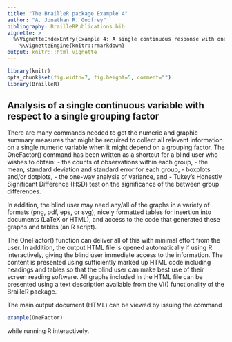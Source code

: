 ---
title: "The BrailleR package Example 4"
author: "A. Jonathan R. Godfrey"
bibliography: BrailleRPublications.bib
vignette: >
  %\VignetteIndexEntry{Example 4: A single continuous response with one grouping factor}
    %\VignetteEngine{knitr::rmarkdown}
output: knitr:::html_vignette
---

```{r setup, include=FALSE}
library(knitr)
opts_chunk$set(fig.width=7, fig.height=5, comment="")
library(BrailleR)
```

## Analysis of a single continuous variable with respect to a single grouping factor

There are many commands needed to get the numeric and graphic summary measures that might be required to collect all relevant information on a single numeric variable when it might depend on a  grouping factor. The OneFactor() command has been written as a shortcut for a blind user who wishes to obtain:
- the counts of observations within each group,
- the mean, standard deviation and standard error for each group,
- boxplots and/or dotplots, 
- the one-way analysis of variance, and
- Tukey's Honestly Significant Difference (HSD) test on the significance of the between group differences.

In addition, the blind user may need any/all of the graphs in a variety of formats (png, pdf, eps, or svg), nicely formatted tables for insertion into documents (LaTeX or HTML), and access to the code that generated these graphs and tables (an R script). 

The OneFactor() function can deliver all of this with minimal effort from the user. In addition, the output HTML file is opened automatically if using R interactively, giving the blind user immediate access to the information. The content is presented using sufficiently marked up HTML code including headings and tables so that the blind user can make best use of their  screen reading software. All graphs included in the HTML file can be presented using a text description available from the VI() functionality of the BrailleR package.


The main output document (HTML) can be viewed by issuing the command 
```{r Example, eval=FALSE}
example(OneFactor)
```
while running R interactively.


